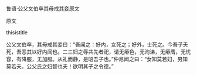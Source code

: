 


鲁语·公父文伯卒其母戒其妾原文

原文

thisistitle

公父文伯卒，其母戒其妾曰：“吾闻之：好内，女死之；好外，士死之。今吾子夭死，吾恶其以好内闻也。二三妇之辱共先者祀，请无瘠色，无洵涕，无瘠膺，无忧容，有降服，无加服。从礼而静，是昭吾子也。”仲尼闻之曰：“女知莫若妇，男知莫若夫。公父氏之妇智也夫！欲明其子之令德。”

